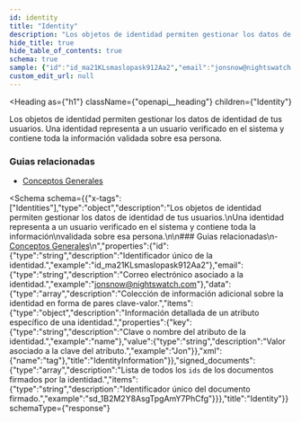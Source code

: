 ```yaml
---
id: identity
title: "Identity"
description: "Los objetos de identidad permiten gestionar los datos de identidad de tus usuarios."
hide_title: true
hide_table_of_contents: true
schema: true
sample: {"id":"id_ma21KLsmaslopask912Aa2","email":"jonsnow@nightswatch.com","data":[{"key":"name","value":"Jon"}],"signed_documents":["sd_1B2M2Y8AsgTpgAmY7PhCfg"]}
custom_edit_url: null
---
```



<Heading
  as={"h1"}
  className={"openapi__heading"}
  children={"Identity"}
>
</Heading>



Los objetos de identidad permiten gestionar los datos de identidad de tus usuarios.
Una identidad representa a un usuario verificado en el sistema y contiene toda la información
validada sobre esa persona.

### Guias relacionadas
- [Conceptos Generales](/docs/integration-guide/concepts/general-concepts)


<Schema
  schema={{"x-tags":["Identities"],"type":"object","description":"Los objetos de identidad permiten gestionar los datos de identidad de tus usuarios.\nUna identidad representa a un usuario verificado en el sistema y contiene toda la información\nvalidada sobre esa persona.\n\n### Guias relacionadas\n- [Conceptos Generales](/docs/integration-guide/concepts/general-concepts)\n","properties":{"id":{"type":"string","description":"Identificador único de la identidad.","example":"id_ma21KLsmaslopask912Aa2"},"email":{"type":"string","description":"Correo electrónico asociado a la identidad.","example":"jonsnow@nightswatch.com"},"data":{"type":"array","description":"Colección de información adicional sobre la identidad en forma de pares clave-valor.","items":{"type":"object","description":"Información detallada de un atributo específico de una identidad.","properties":{"key":{"type":"string","description":"Clave o nombre del atributo de la identidad.","example":"name"},"value":{"type":"string","description":"Valor asociado a la clave del atributo.","example":"Jon"}},"xml":{"name":"tag"},"title":"IdentityInformation"}},"signed_documents":{"type":"array","description":"Lista de todos los `ids` de los documentos firmados por la identidad.","items":{"type":"string","description":"Identificador único del documento firmado.","example":"sd_1B2M2Y8AsgTpgAmY7PhCfg"}}},"title":"Identity"}}
  schemaType={"response"}
>
  
</Schema>
            